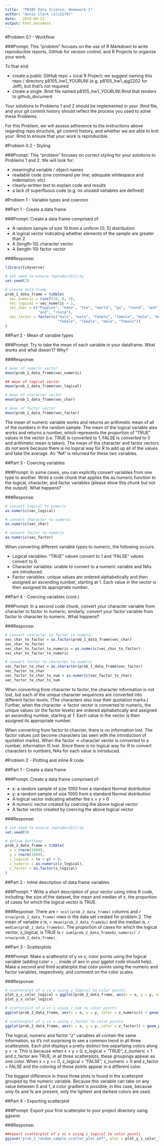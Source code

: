 ```yaml
---
title:  "P8105 Data Science: Homework 1"
author: "Annie Clark (alc2279)"
date:   2018-09-21
output: html_document 
---
```


#Problem 0.1 - Workflow

###Prompt:
This "problem" focuses on the use of R Markdown to write reproducible reports,
GitHub for version control, and R Projects to organize your work.

To that end:

* create a public GitHub repo + local R Project; we suggest naming this 
repo / directory p8105_hw1_YOURUNI (e.g.  p8105_hw1_ajg2202 for Jeff), but that's
not required
* create a single .Rmd file named p8105_hw1_YOURUNI.Rmd that renders to 
github_document

Your solutions to Problems 1 and 2 should be implemented in your .Rmd file, and 
your git commit history should reflect the process you used to solve these Problems.

For this Problem, we will assess adherence to the instructions above regarding repo
structure, git commit history, and whether we are able to knit your .Rmd to ensure
that your work is reproducible.

#Problem 0.2 - Styling

###Prompt:
This "problem"  focuses on correct styling for your solutions to Problems 1 and 2.
We will look for:

* meaningful variable / object names
* readable code (one command per line; adequate whitespace and indentation; etc)
* clearly-written text to explain code and results
* a lack of superfluous code (e.g. no unused variables are defined)

#Problem 1 - Variable types and coercion

##Part 1 - Create  a data frame

###Prompt:
Create a data frame comprised of:

* A random sample of size 10 from a uniform [0, 5] distribution
* A logical vector indicating whether elements of the sample are greater than 2
* A (length-10) character vector
* A (length-10) factor vector

###Response:
```r
library(tidyverse)

# set seed to ensure reproducibility
set.seed(2)

# create data frame 
prob_1_data_frame = tibble(
  vec_numeric = runif(10, 0, 5),
  vec_logical = vec_numeric > 2,
  vec_char = c("Puppies", "make", "the", "world", "go", "round", "and", "round", 
               "and", "round"),
  vec_factor = factor(c("male", "male", "female", "female", "male", "male", 
                        "female", "female", "male", "female"))
)
```

##Part 2 - Mean of variable types

###Prompt:
Try to take the mean of each variable in your dataframe. What works and what 
doesn't? Why?

###Response:
```r
# mean of numeric vector
mean(prob_1_data_frame$vec_numeric)

## mean of logical vector
mean(prob_1_data_frame$vec_logical)

# mean of character vector
mean(prob_1_data_frame$vec_char)

# mean of factor vector
mean(prob_1_data_frame$vec_factor)
```

The mean of numeric variable works and returns an arithmetic mean of all of the 
numbers in the random sample. The mean of the logical variable also works and returns 
a number, which represents the proportion of "TRUE" values in the vector (i.e. TRUE is 
converted to 1, FALSE is converted to 0 and arithmetic mean is taken). The mean of the
character and factor vectors do not work because there is no logical way for R to add up 
all of the values and take the average. An "NA" is returned for these two variables.

##Part 3 - Coercing variables

###Prompt:
In some cases, you can explicitly convert variables from one type to another. 
Write a code chunk that applies the as.numeric function to the logical, character,
and factor variables (please show this chunk but not the output). What happens? 

###Response:
```r
# convert logical to numeric
as.numeric(vec_logical) 

# convert character to numeric
as.numeric(vec_char) 

# convert factor to numeric
as.numeric(vec_factor) 
```

When converting different variable types to numeric, the following occurs: 

* Logical variables: "TRUE" values convert to 1 and "FALSE" values convert to 0.
* Character variables: unable to convert to a numeric variable and NAs are introduced.
* Factor variables: unique values are ordered alphabetically and then assigned an ascending number, starting at 1. Each value in the vector is then assigned its appropriate number. 

##Part 4 - Coercing variables (cont.)

###Prompt:
In a second code chunk, convert your character variable from character to factor
to numeric; similarly, convert your factor variable from factor to character to 
numeric. What happens?

###Response:
```r
# convert character to factor to numeric 
vec_char_to_factor = as.factor(prob_1_data_frame$vec_char)
vec_char_to_factor
vec_char_to_factor_to_numeric = as.numeric(vec_char_to_factor)
vec_char_to_factor_to_numeric

# convert factor to character to numeric
vec_factor_to_char = as.character(prob_1_data_frame$vec_factor)
vec_factor_to_char
vec_factor_to_char_to_num = as.numeric(vec_factor_to_char)
vec_factor_to_char_to_num
```

When converting from character to factor, the character information is not lost, but 
each of the unique character sequences are converted into different factor levels. 
(The characters also lose their quotation marks.)
Further, when the character -> factor vector is converted to numeric, the unique values
(or the factor levels) are ordered alphabetically and assigned an ascending number, 
starting at 1. Each value in the vector is then assigned its appropriate number. 

When converting from factor to charcter, there is no information lost. The factor values just become characters (as seen with the introduction of quotation marks). 
When the factor -> character vector is converted to a number, information IS lost. 
Since there is no logical way for R to convert characters to numbers, NAs for each 
value is introduced. 

#Problem 2 - Plotting and inline R code

##Part 1 - Create a data frame

###Prompt:
Create a data frame comprised of:

* x: a random sample of size 1000 from a standard Normal distribution
* y: a random sample of size 1000 from a standard Normal distribution
* A logical vector indicating whether the x + y > 0
* A numeric vector created by coercing the above logical vector
* A factor vector created by coercing the above logical vector

###Response:
```r
# set seed to ensure reproducibility
set.seed(9) 

# define datframe
prob_2_data_frame = tibble(
  x = rnorm(1000),
  y = rnorm(1000),
  z_logical = (x + y) > 0,
  z_numeric = as.numeric(z_logical),
  z_factor = as.factor(z_logical)
)
```

##Part 2 - Inline description of data frame variables

###Prompt:
* Write a short description of your vector using inline R code, including: 
the size of the dataset, the mean and median of x, the proportion of cases 
for which the logical vector is TRUE.

###Response:
There are `r ncol(prob_2_data_frame)` columns and `r nrow(prob_2_data_frame)` rows 
in the data set created for problem 2. The mean of variable x is, `r mean(prob_2_data_frame$x)` and the median is, `r median(prob_2_data_frame$x)`. 
The proportion of cases for which the logical vector, z_logical, is TRUE is
`r sum(prob_2_data_frame$z_numeric) / nrow(prob_2_data_frame)`.

##Part 3 - Scatterplots

###Prompt:
Make a scatterplot of y vs x; color points using the logical variable (adding 
color = ... inside of aes in your ggplot code should help). Make a second and 
third scatterplot that color points using the numeric and factor variables, 
respectively, and comment on the color scales.

###Response:
```r
# scatterplot of y vs x using z_logical to color points
plot_y_x_color_logical = ggplot(prob_2_data_frame, aes(x = x, y = y, color = z_logical)) + geom_point()
plot_y_x_color_logical

# scatterplot of y vs x using z_num to color points
ggplot(prob_2_data_frame, aes(x = x, y = y, color = z_numeric)) + geom_point()

# scatterplot of y vs x using z_factor to color points
ggplot(prob_2_data_frame, aes(x = x, y = y, color = z_factor)) + geom_point()

```

The logical, numeric and factor "z" variables all contain the same information, so it's
not surprising to see a common trend in all three scatterplots. Each plot displays a pretty distinct line separtaing colors along y = -x. This is because when x + y > 0,
z_logical = "TRUE", z_numeric = 1 and z_factor are TRUE; in all three scatterplots, these groupings appear as one color. When x + y =< 0, z_logical = "FALSE", z_numeric = 
0 and z_factor = FALSE and the coloring of these points appear in a different color. 

The biggest difference in these three plots is found in the scatterplot grouped by the 
numeric variable. Because this variable can take on any value between 0 and 1, a color
gradient is possible; in this case, because only 0s and 1s are present, only the 
lightest and darkest colors are used. 


##Part 4 - Exporting scatterplot

###Prompt:
Export your first scatterplot to your project directory using ggsave.

###Response:
```r
##export scatterplot of y vs x using z_logical to color points
ggsave("prob_2_random_sample_scatter_plot.pdf", plot = plot_y_x_color_logical, height = 4, width = 6)
```

